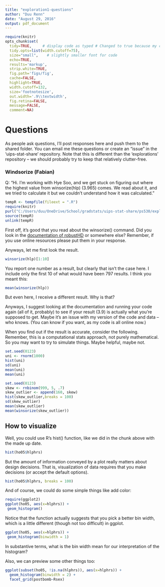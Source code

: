 ```yaml
---
title: "exploration1-questions"
author: "Duu Renn"
date: "August 29, 2016"
output: pdf_document
---
```


```r
require(knitr)
opts_chunk$set(
  tidy=TRUE,     # display code as typed # Changed to true because my comments are too long
  tidy.opts=list(width.cutoff=75),
  size="small",    # slightly smaller font for code
  echo=TRUE,
  results='markup',
  strip.white=TRUE,
  fig.path='figs/fig',
  cache=FALSE,
  highlight=TRUE,
  width.cutoff=132, 
  size='footnotesize',
  out.width='.9\\textwidth',
  fig.retina=FALSE,
  message=FALSE,
  comment=NA)
```

# Questions
As people ask questions, I'll post responses here and push them to the shared folder. You can email me these questions or create an "issue" in the 'uips-stat-share' repository. Note that this is different than the 'explorations' repository -- we should probably try to keep that relatively clutter-free.  

### Windsorize (Fabian)
Q: "Hi. I'm working with Hye Soo, and we get stuck on figuring out where the highest value from winsorize(hlp) (3.965) comes. We read about it, and we tried to calculate it but we couldn't understand how it was calculated."

```r
tempR <- tempfile(fileext = ".R")
require(knitr)
purl("C:/Users/duu/OneDrive/School/gradstats/uips-stat-share/ps530/exploration1.Rmd", output=tempR)
source(tempR)
unlink(tempR)
```

First off, it's good that you read about the winsorize() command. Did you look in the [documentation of robustHD](https://cran.r-project.org/web/packages/robustHD/robustHD.pdf) or somewhere else? Remember, if you use online resources please put them in your response.  

Anyways, let me first look the result.

```r
winsorize(hlp)[1:10]
```

You report one number as a result, but clearly that isn't the case here. I include only the first 10 of what would have been 797 results. I think you meant this:  

```r
mean(winsorize(hlp))
```

But even here, I receive a different result. Why is that?  

Anyways, I suggest looking at the documentation and running your code again (all of it, probably) to see if your result (3.9) is actually what you're supposed to get. Maybe it's an issue with my version of the code and data -- who knows. (You can know if you want, as my code is all online now.)  

When you find out if the result is accurate, consider the following. Remember, this is a computational stats approach, not purely mathematical. So you may want to try to simulate things. Maybe helpful, maybe not.  

```r
set.seed(0123)
uni <- rnorm(1000)
hist(uni)
sd(uni)
mean(uni)
mean(uni)
```

```r
set.seed(0123)
skew <- rnbinom(999, 5, .7)
skew_outlier <- append(160, skew)
hist(skew_outlier,breaks = 100)
sd(skew_outlier)
mean(skew_outlier)
mean(winsorize(skew_outlier))
```

## How to visualize
Well, you could use R's hist() function, like we did in the chunk above with the made up date. 
```r
hist(ho05$hlphrs)
```

But the amount of information conveyed by a plot really matters about design decisions. That is, visualization of data requires that you make decisions (or accept the default options).


```r
hist(ho05$hlphrs, breaks = 100)
```

And of course, we could do some simple things like add color: 

```r
require(ggplot2)
ggplot(ho05, aes(x=hlphrs)) +
 geom_histogram()
```

Notice that the function actually suggests that you pick a better bin width, which is a little different (though not too difficult) in ggplot.

```r
ggplot(ho05, aes(x=hlphrs)) +
 geom_histogram(binwidth = 1)
```

In substantive terms, what is the bin width mean for our interpretation of the histogram?  

Also, we can preview some other things too:  

```r
ggplot(subset(ho05, !is.na(hlphrs)), aes(x=hlphrs)) +
  geom_histogram(binwidth = 2) +
  facet_grid(postbomb~Rsex)
```



